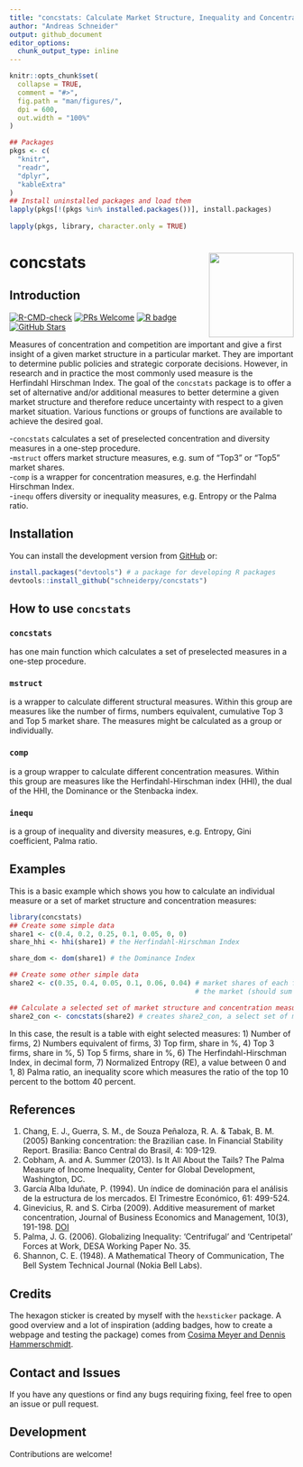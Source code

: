 ```yaml
---
title: "concstats: Calculate Market Structure, Inequality and Concentration Measures"
author: "Andreas Schneider"
output: github_document
editor_options: 
  chunk_output_type: inline
---
```


<!-- README.md is generated from README.Rmd. Please edit that file -->

```r
knitr::opts_chunk$set(
  collapse = TRUE,
  comment = "#>",
  fig.path = "man/figures/",
  dpi = 600,
  out.width = "100%"
)
```

```R
## Packages
pkgs <- c(
  "knitr",
  "readr",
  "dplyr",
  "kableExtra" 
)
## Install uninstalled packages and load them
lapply(pkgs[!(pkgs %in% installed.packages())], install.packages)
  
lapply(pkgs, library, character.only = TRUE)
```

# concstats <img src='man/figures/logo.png' align="right" height="150" />

## Introduction

<!-- badges: start -->
[![R-CMD-check](https://github.com/schneiderpy/concstats/workflows/R-CMD-check/badge.svg)](https://github.com/schneiderpy/concstats/actions)
[![PRs Welcome](https://img.shields.io/badge/PRs-welcome-brightgreen.svg?style=plastic)](https://github.com/schneiderpy/concstats/pulls)
[![R badge](https://img.shields.io/badge/Build%20with-♥%20and%20R-blue)](https://github.com/schneiderpy/concstats)
[![GitHub Stars](https://img.shields.io/github/stars/schneiderpy/concstats.svg?style=social)](https://github.com/schneiderpy/concstats)
<!-- badges: end -->

Measures of concentration and competition are important and give a first insight
of a given market structure in a particular market. They are important to
determine public policies and strategic corporate decisions. However, in
research and in practice the most commonly used measure is the Herfindahl
Hirschman Index.
The goal of the ``concstats`` package is to offer a set of alternative and/or
additional measures to better determine a given market structure and therefore
reduce uncertainty with respect to a given market situation. Various functions
or groups of functions are available to achieve the desired goal.

-`concstats` calculates a set of preselected concentration and diversity measures
in a one-step procedure.    
-`mstruct` offers market structure measures, e.g. sum of "Top3" or "Top5" market
shares.    
-`comp` is a wrapper for concentration measures, e.g. the Herfindahl Hirschman
Index.    
-`inequ` offers diversity or inequality measures, e.g. Entropy or the Palma ratio.


## Installation

You can install the development version from 
[GitHub](https://github.com/schneiderpy/concstats) or:

```r
install.packages("devtools") # a package for developing R packages
devtools::install_github("schneiderpy/concstats")
```
## How to use `concstats`

### ```concstats```
has one main function which calculates a set of preselected measures in a
one-step procedure.

### ```mstruct```
is a wrapper to calculate different structural measures. Within this group are
measures like the number of firms, numbers equivalent, cumulative Top 3 and
Top 5 market share. The measures might be calculated as a group or individually.

### ```comp```
is a group wrapper to calculate different concentration measures. Within this
group are measures like the Herfindahl-Hirschman index (HHI), the dual of the
HHI, the Dominance or the Stenbacka index.

### ```inequ``` 
is a group of inequality and diversity measures, e.g. Entropy, Gini coefficient,
Palma ratio.

## Examples
This is a basic example which shows you how to calculate an individual measure or
a set of market structure and concentration measures:

```r
library(concstats)
## Create some simple data
share1 <- c(0.4, 0.2, 0.25, 0.1, 0.05, 0, 0)
share_hhi <- hhi(share1) # the Herfindahl-Hirschman Index

share_dom <- dom(share1) # the Dominance Index

## Create some other simple data
share2 <- c(0.35, 0.4, 0.05, 0.1, 0.06, 0.04) # market shares of each firm in
                                              # the market (should sum up to 1)

## Calculate a selected set of market structure and concentration measures
share2_con <- concstats(share2) # creates share2_con, a select set of measures
```

In this case, the result is a table with eight selected measures:
1) Number of firms,
2) Numbers equivalent of firms,
3) Top firm, share in %,
4) Top 3 firms, share in %,
5) Top 5 firms, share in %,
6) The Herfindahl-Hirschman Index, in decimal form,
7) Normalized Entropy (RE), a value between 0 and 1,
8) Palma ratio, an inequality score which measures the ratio of the
 top 10 percent to the bottom 40 percent.


## References

1. Chang, E. J., Guerra, S. M., de Souza Peñaloza, R. A. & Tabak, B. M. (2005)
   Banking concentration: the Brazilian case. In Financial Stability
   Report. Brasilia: Banco Central do Brasil, 4: 109-129.
2. Cobham, A. and A. Summer (2013). Is It All About the Tails? The Palma Measure
   of Income Inequality, Center for Global Development, Washington, DC.
3. García Alba Iduñate, P. (1994). Un índice de dominación para el análisis de
   la estructura de los mercados. El Trimestre Económico, 61: 499-524.
4. Ginevicius, R. and S. Cirba (2009). Additive measurement of market
   concentration, Journal of Business Economics and Management, 10(3), 191-198. [DOI](https://doi.org/10.3846/1611-1699.2009.10.191-198)
5. Palma, J. G. (2006). Globalizing Inequality: 'Centrifugal' and 'Centripetal'
   Forces at Work, DESA Working Paper No. 35.
6. Shannon, C. E. (1948). A Mathematical Theory of Communication, 
   The Bell System Technical Journal (Nokia Bell Labs).

## Credits

The hexagon sticker is created by myself with the ```hexsticker``` package.
A good overview and a lot of inspiration (adding badges, how to create a webpage
and testing the package) comes from [Cosima Meyer and Dennis Hammerschmidt](https://www.mzes.uni-mannheim.de/socialsciencedatalab/article/r-package/).

## Contact and Issues

If you have any questions or find any bugs requiring fixing, feel free to open 
an issue or pull request.

## Development

Contributions are welcome!
